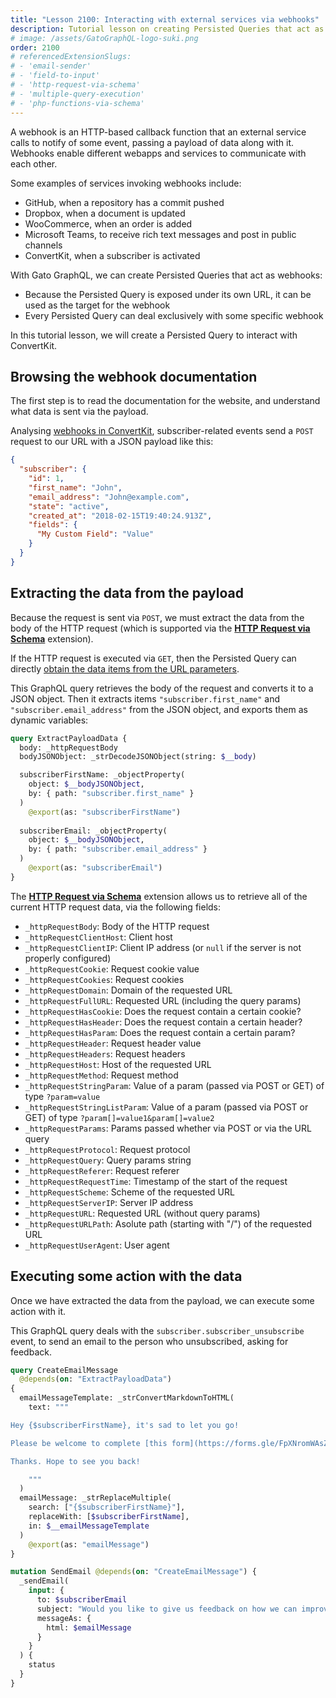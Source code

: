 ```yaml
---
title: "Lesson 2100: Interacting with external services via webhooks"
description: Tutorial lesson on creating Persisted Queries that act as webhooks.
# image: /assets/GatoGraphQL-logo-suki.png
order: 2100
# referencedExtensionSlugs:
# - 'email-sender'
# - 'field-to-input'
# - 'http-request-via-schema'
# - 'multiple-query-execution'
# - 'php-functions-via-schema'
---
```


A webhook is an HTTP-based callback function that an external service calls to notify of some event, passing a payload of data along with it. Webhooks enable different webapps and services to communicate with each other.

Some examples of services invoking webhooks include:

- GitHub, when a repository has a commit pushed
- Dropbox, when a document is updated
- WooCommerce, when an order is added
- Microsoft Teams, to receive rich text messages and post in public channels
- ConvertKit, when a subscriber is activated

With Gato GraphQL, we can create Persisted Queries that act as webhooks:

- Because the Persisted Query is exposed under its own URL, it can be used as the target for the webhook
- Every Persisted Query can deal exclusively with some specific webhook

In this tutorial lesson, we will create a Persisted Query to interact with ConvertKit.

## Browsing the webhook documentation

The first step is to read the documentation for the website, and understand what data is sent via the payload.

Analysing [webhooks in ConvertKit](https://developers.convertkit.com/#webhooks), subscriber-related events send a `POST` request to our URL with a JSON payload like this:

```json
{
  "subscriber": {
    "id": 1,
    "first_name": "John",
    "email_address": "John@example.com",
    "state": "active",
    "created_at": "2018-02-15T19:40:24.913Z",
    "fields": {
      "My Custom Field": "Value"
    }
  }
}
```

## Extracting the data from the payload

Because the request is sent via `POST`, we must extract the data from the body of the HTTP request (which is supported via the [**HTTP Request via Schema**](/extensions/http-request-via-schema/) extension).

<Banner type="info">

If the HTTP request is executed via `GET`, then the Persisted Query can directly [obtain the data items from the URL parameters](/guides/use/creating-a-persisted-query/#heading-making-the-persisted-query-dynamic-via-url-params).

</Banner>

This GraphQL query retrieves the body of the request and converts it to a JSON object. Then it extracts items `"subscriber.first_name"` and `"subscriber.email_address"` from the JSON object, and exports them as dynamic variables:

```graphql
query ExtractPayloadData {
  body: _httpRequestBody
  bodyJSONObject: _strDecodeJSONObject(string: $__body)

  subscriberFirstName: _objectProperty(
    object: $__bodyJSONObject,
    by: { path: "subscriber.first_name" }
  )
    @export(as: "subscriberFirstName")
  
  subscriberEmail: _objectProperty(
    object: $__bodyJSONObject,
    by: { path: "subscriber.email_address" }
  )
    @export(as: "subscriberEmail")
}
```

<Banner type="info">

The [**HTTP Request via Schema**](/extensions/http-request-via-schema/) extension allows us to retrieve all of the current HTTP request data, via the following fields:

- `_httpRequestBody`: Body of the HTTP request
- `_httpRequestClientHost`: Client host
- `_httpRequestClientIP`: Client IP address (or `null` if the server is not properly configured)
- `_httpRequestCookie`: Request cookie value
- `_httpRequestCookies`: Request cookies
- `_httpRequestDomain`: Domain of the requested URL
- `_httpRequestFullURL`: Requested URL (including the query params)
- `_httpRequestHasCookie`: Does the request contain a certain cookie?
- `_httpRequestHasHeader`: Does the request contain a certain header?
- `_httpRequestHasParam`: Does the request contain a certain param?
- `_httpRequestHeader`: Request header value
- `_httpRequestHeaders`: Request headers
- `_httpRequestHost`: Host of the requested URL
- `_httpRequestMethod`: Request method
- `_httpRequestStringParam`: Value of a param (passed via POST or GET) of type `?param=value`
- `_httpRequestStringListParam`: Value of a param (passed via POST or GET) of type `?param[]=value1&param[]=value2`
- `_httpRequestParams`: Params passed whether via POST or via the URL query
- `_httpRequestProtocol`: Request protocol
- `_httpRequestQuery`: Query params string
- `_httpRequestReferer`: Request referer
- `_httpRequestRequestTime`: Timestamp of the start of the request
- `_httpRequestScheme`: Scheme of the requested URL
- `_httpRequestServerIP`: Server IP address
- `_httpRequestURL`: Requested URL (without query params)
- `_httpRequestURLPath`: Asolute path (starting with "/") of the requested URL
- `_httpRequestUserAgent`: User agent

</Banner>

## Executing some action with the data

Once we have extracted the data from the payload, we can execute some action with it.

This GraphQL query deals with the `subscriber.subscriber_unsubscribe` event, to send an email to the person who unsubscribed, asking for feedback.

```graphql
query CreateEmailMessage
  @depends(on: "ExtractPayloadData")
{
  emailMessageTemplate: _strConvertMarkdownToHTML(
    text: """

Hey {$subscriberFirstName}, it's sad to let you go!

Please be welcome to complete [this form](https://forms.gle/FpXNromWAsZYC1zB8) and let us know if there is anything we can do better.

Thanks. Hope to see you back!

    """
  )
  emailMessage: _strReplaceMultiple(
    search: ["{$subscriberFirstName}"],
    replaceWith: [$subscriberFirstName],
    in: $__emailMessageTemplate
  )
    @export(as: "emailMessage")
}

mutation SendEmail @depends(on: "CreateEmailMessage") {
  _sendEmail(
    input: {
      to: $subscriberEmail
      subject: "Would you like to give us feedback on how we can improve?"
      messageAs: {
        html: $emailMessage
      }
    }
  ) {
    status
  }
}
```
